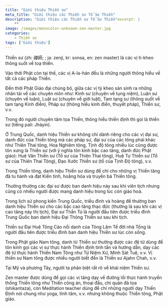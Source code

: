 ```yaml
---
title: "Giới thiệu Thiền sư"
meta_title: "Giới thiệu các Thiền sư Tổ Sư Thiền"
description: "Giới thiệu các Thiền sư Tổ Sư Thiền"excerpt: |
    ""
image: /images/monocolor-unknown-zen-master.jpg
categories:
    - Thiền sư
tags: ['Giới thiệu']
---
```


Thiền sư (zh: 禪師; ; ja: zenji, kr: sonsa, en: zen master) là các vị tì-kheo thông suốt về toạ thiền.

Vào thời Phật còn tại thế, các vị A-la-hán đều là những người thông hiểu về tất cả các pháp Thiền.

Đến thời Phật Giáo đại chúng bộ, giữa các vị tỳ kheo sản sinh ra những nhân tài về các chuyên môn như: Kinh sư (chuyên về tụng niệm), Luận sư (chuyên về luận), Luật sư (chuyên về giới luật), Tam tạng sư (thông suốt về tam tạng Kinh điển), Pháp sư (thông hiểu kinh điển, thuyết pháp), Thiền sư, v.v.

Trong đó người chuyên tâm tọa Thiền, thông hiểu thiền định thì gọi là thiền sư (tiếng pali: Jhàyin).

Ở Trung Quốc, danh hiệu Thiền sư không chỉ dành riêng cho các vị đại sư, danh đức của Thiền tông mà các pháp sư, đại sư của các tông phái khác như Thiên Thai tông, Hoa Nghiêm tông, Tịnh độ tông nhiều lúc cũng được tôn xưng là Thiền sư (với ý nghĩa tôn kính bậc cao tăng, danh đức Phật giáo): Huệ Văn Thiền sư (Tổ sư của Thiên Thai tông), Huệ Tư Thiền sư (Tổ sư của Thiên Thai Tông), Đạo Xước Thiền sư (tổ của Tịnh Độ tông), v.v.

Trong Thiền tông, danh hiệu Thiền sư dùng để chỉ cho những vị Thiền tăng đã tu hành và đạt Kiến tính, hoằng hóa và truyền bá Thiền tông.

Thường thường các đại sư được ban danh hiệu này sau khi viên tịch nhưng cũng có nhiều người được mang danh hiệu trong lúc còn giáo hoá.

Trong lịch sử phong kiến Trung Quốc, triều đình và hoàng đế thường ban danh hiệu Thiền sư cho các bậc cao tăng thạc đức (thường là sau khi các vị cao tăng này thị tịch), Đại sư Thần Tú là người đầu tiên được triều đình Trung Quốc ban danh hiệu Đại Thông Thiền sư sau khi tịch.

Thiền sư Đại Huệ Tông Cảo nổi danh của Tông Lâm Tế đời nhà Tống là người đầu tiên được triều đình ban danh hiệu Thiền sư lúc còn sống.

Trong Phật giáo Nam tông, danh từ Thiền sư thường được các đệ tử dùng để tôn kính gọi các vị sư thực hành Thiền định tinh tấn và hướng dẫn, dạy các đệ tử thực hành Thiền Nam Tông như Tứ Niệm Xứ, Minh Sát Tuệ, v.v. Vị thiền sư Nam tông được nhiều người biết đến là Thiền sư Ajahn Chah, v.v.

Tại Mỹ và phương Tây, người ta phân biệt rất rõ về khái niệm Thiền sư.

Zen master được dùng để gọi các vị tăng dạy về đường lối thực hành truyền thống Thiền tông như Thiền công án, thoại đầu, chỉ quán đả tọa (shikantaza), còn Meditation teacher dùng để chỉ những người dạy Thiền Định nói chung như yoga, tĩnh tâm, v.v. nhưng không thuộc Thiền tông, Phật giáo.
